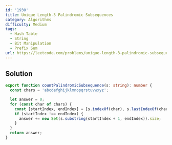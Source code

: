 ```yaml
---
id: '1930'
title: Unique Length-3 Palindromic Subsequences
category: Algorithms
difficulty: Medium
tags:
  - Hash Table
  - String
  - Bit Manipulation
  - Prefix Sum
url: https://leetcode.com/problems/unique-length-3-palindromic-subsequences
---
```


## Solution

```typescript showLineNumbers
export function countPalindromicSubsequence(s: string): number {
  const chars = 'abcdefghijklmnopqrstuvwxyz';

  let answer = 0;
  for (const char of chars) {
    const [startIndex, endIndex] = [s.indexOf(char), s.lastIndexOf(char)];
    if (startIndex !== endIndex) {
      answer += new Set(s.substring(startIndex + 1, endIndex)).size;
    }
  }
  return answer;
}
```
